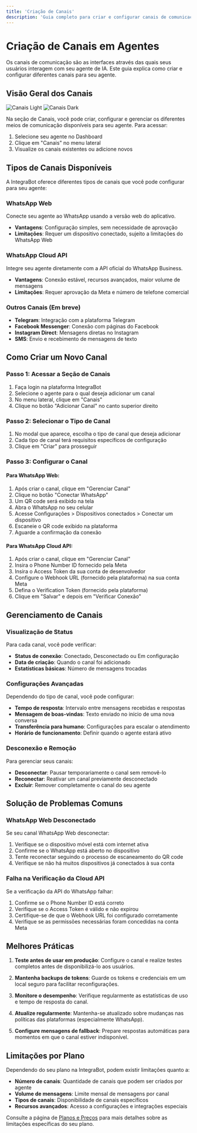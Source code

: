```yaml
---
title: 'Criação de Canais'
description: 'Guia completo para criar e configurar canais de comunicação em seu agente de IA'
---
```


# Criação de Canais em Agentes

Os canais de comunicação são as interfaces através das quais seus usuários interagem com seu agente de IA. Este guia explica como criar e configurar diferentes canais para seu agente.

## Visão Geral dos Canais

<img
  className="block dark:hidden"
  src="/images/channels-light.svg"
  alt="Canais Light"
/>
<img
  className="hidden dark:block"
  src="/images/channels-dark.svg"
  alt="Canais Dark"
/>

Na seção de Canais, você pode criar, configurar e gerenciar os diferentes meios de comunicação disponíveis para seu agente. Para acessar:

1. Selecione seu agente no Dashboard
2. Clique em "Canais" no menu lateral
3. Visualize os canais existentes ou adicione novos

## Tipos de Canais Disponíveis

A IntegraBot oferece diferentes tipos de canais que você pode configurar para seu agente:

### WhatsApp Web

Conecte seu agente ao WhatsApp usando a versão web do aplicativo.

- **Vantagens**: Configuração simples, sem necessidade de aprovação
- **Limitações**: Requer um dispositivo conectado, sujeito a limitações do WhatsApp Web

### WhatsApp Cloud API

Integre seu agente diretamente com a API oficial do WhatsApp Business.

- **Vantagens**: Conexão estável, recursos avançados, maior volume de mensagens
- **Limitações**: Requer aprovação da Meta e número de telefone comercial

### Outros Canais (Em breve)

- **Telegram**: Integração com a plataforma Telegram
- **Facebook Messenger**: Conexão com páginas do Facebook
- **Instagram Direct**: Mensagens diretas no Instagram
- **SMS**: Envio e recebimento de mensagens de texto

## Como Criar um Novo Canal

### Passo 1: Acessar a Seção de Canais

1. Faça login na plataforma IntegraBot
2. Selecione o agente para o qual deseja adicionar um canal
3. No menu lateral, clique em "Canais"
4. Clique no botão "Adicionar Canal" no canto superior direito

### Passo 2: Selecionar o Tipo de Canal

1. No modal que aparece, escolha o tipo de canal que deseja adicionar
2. Cada tipo de canal terá requisitos específicos de configuração
3. Clique em "Criar" para prosseguir

### Passo 3: Configurar o Canal

#### Para WhatsApp Web:

1. Após criar o canal, clique em "Gerenciar Canal"
2. Clique no botão "Conectar WhatsApp"
3. Um QR code será exibido na tela
4. Abra o WhatsApp no seu celular
5. Acesse Configurações > Dispositivos conectados > Conectar um dispositivo
6. Escaneie o QR code exibido na plataforma
7. Aguarde a confirmação da conexão

#### Para WhatsApp Cloud API:

1. Após criar o canal, clique em "Gerenciar Canal"
2. Insira o Phone Number ID fornecido pela Meta
3. Insira o Access Token da sua conta de desenvolvedor
4. Configure o Webhook URL (fornecido pela plataforma) na sua conta Meta
5. Defina o Verification Token (fornecido pela plataforma)
6. Clique em "Salvar" e depois em "Verificar Conexão"

## Gerenciamento de Canais

### Visualização de Status

Para cada canal, você pode verificar:
- **Status de conexão**: Conectado, Desconectado ou Em configuração
- **Data de criação**: Quando o canal foi adicionado
- **Estatísticas básicas**: Número de mensagens trocadas

### Configurações Avançadas

Dependendo do tipo de canal, você pode configurar:

- **Tempo de resposta**: Intervalo entre mensagens recebidas e respostas
- **Mensagem de boas-vindas**: Texto enviado no início de uma nova conversa
- **Transferência para humano**: Configurações para escalar o atendimento
- **Horário de funcionamento**: Definir quando o agente estará ativo

### Desconexão e Remoção

Para gerenciar seus canais:
- **Desconectar**: Pausar temporariamente o canal sem removê-lo
- **Reconectar**: Reativar um canal previamente desconectado
- **Excluir**: Remover completamente o canal do seu agente

## Solução de Problemas Comuns

### WhatsApp Web Desconectado

Se seu canal WhatsApp Web desconectar:
1. Verifique se o dispositivo móvel está com internet ativa
2. Confirme se o WhatsApp está aberto no dispositivo
3. Tente reconectar seguindo o processo de escaneamento do QR code
4. Verifique se não há muitos dispositivos já conectados à sua conta

### Falha na Verificação da Cloud API

Se a verificação da API do WhatsApp falhar:
1. Confirme se o Phone Number ID está correto
2. Verifique se o Access Token é válido e não expirou
3. Certifique-se de que o Webhook URL foi configurado corretamente
4. Verifique se as permissões necessárias foram concedidas na conta Meta

## Melhores Práticas

1. **Teste antes de usar em produção**: Configure o canal e realize testes completos antes de disponibilizá-lo aos usuários.

2. **Mantenha backups de tokens**: Guarde os tokens e credenciais em um local seguro para facilitar reconfigurações.

3. **Monitore o desempenho**: Verifique regularmente as estatísticas de uso e tempo de resposta do canal.

4. **Atualize regularmente**: Mantenha-se atualizado sobre mudanças nas políticas das plataformas (especialmente WhatsApp).

5. **Configure mensagens de fallback**: Prepare respostas automáticas para momentos em que o canal estiver indisponível.

## Limitações por Plano

Dependendo do seu plano na IntegraBot, podem existir limitações quanto a:

- **Número de canais**: Quantidade de canais que podem ser criados por agente
- **Volume de mensagens**: Limite mensal de mensagens por canal
- **Tipos de canais**: Disponibilidade de canais específicos
- **Recursos avançados**: Acesso a configurações e integrações especiais

Consulte a página de [Planos e Preços](https://integrabot.com/pricing) para mais detalhes sobre as limitações específicas do seu plano.
